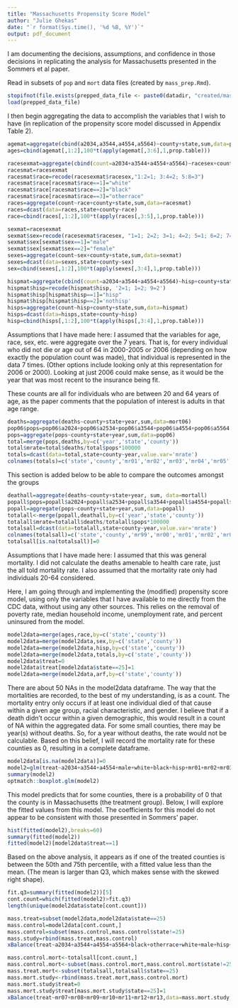 ```yaml
---
title: "Massachusetts Propensity Score Model"
author: "Julie Ghekas"
date: "`r format(Sys.time(), '%d %B, %Y')`"
output: pdf_document
---
```


I am documenting the decisions, assumptions, and confidence in those decisions in replicating the analysis for Massachusetts presented in the Sommers et al paper.


Read in subsets of `pop` and `mort` data files (created by `mass_prep.Rmd`).
```r
stopifnot(file.exists(prepped_data_file <- paste0(datadir, "created/mass_prep.RData")))
load(prepped_data_file)
```


I then begin aggregating the data to accomplish the variables that I wish to have (in replication of the propensity score model discussed in Appendix Table 2).  

```r
agemat=aggregate(cbind(a2034,a3544,a4554,a5564)~county+state,sum,data=pop06)
ages=cbind(agemat[,1:2],100*t(apply(agemat[,3:6],1,prop.table)))

racesexmat=aggregate(cbind(count=a2034+a3544+a4554+a5564)~racesex+county+state,sum,data=pop06)
racesmat=racesexmat
racesmat$race=recode(racesexmat$racesex,"1:2=1; 3:4=2; 5:8=3")
racesmat$race[racesmat$race==1]="white"
racesmat$race[racesmat$race==2]="black"
racesmat$race[racesmat$race==3]="otherrace"
races=aggregate(count~race+county+state,sum,data=racesmat)
races=dcast(data=races,state+county~race)
race=cbind(races[,1:2],100*t(apply(races[,3:5],1,prop.table)))

sexmat=racesexmat
sexmat$sex=recode(racesexmat$racesex, "1=1; 2=2; 3=1; 4=2; 5=1; 6=2; 7=1; 8=2")
sexmat$sex[sexmat$sex==1]="male"
sexmat$sex[sexmat$sex==2]="female"
sexes=aggregate(count~sex+county+state,sum,data=sexmat) 
sexes=dcast(data=sexes,state+county~sex)
sex=cbind(sexes[,1:2],100*t(apply(sexes[,3:4],1,prop.table)))

hispmat=aggregate(cbind(count=a2034+a3544+a4554+a5564)~hisp+county+state,sum,data=pop06)
hispmat$hisp=recode(hispmat$hisp, '2=1; 1=2; 9=2')
hispmat$hisp[hispmat$hisp==1]="hisp"
hispmat$hisp[hispmat$hisp==2]='nothisp'
hisps=aggregate(count~hisp+county+state,sum,data=hispmat) 
hisps=dcast(data=hisps,state+county~hisp)
hisp=cbind(hisps[,1:2],100*t(apply(hisps[,3:4],1,prop.table)))
```

Assumptions that I have made here: I assumed that the variables for age, race, sex, etc. were aggregate over the 7 years.  That is, for every individual who did not die or age out of 64 in 2000-2005 or 2006 (depending on how exactly the population count was made), that individual is represented in the data 7 times.  (Other options include looking only at this representation for 2006 or 2000).  Looking at just 2006 could make sense, as it would be the year that was most recent to the insurance being fit.

These counts are all for individuals who are between 20 and 64 years of age, as the paper comments that the population of interest is adults in that age range.


```r
deaths=aggregate(deaths~county+state+year,sum,data=mort06)
pop06$pops=pop06$a2024+pop06$a2534+pop06$a3544+pop06$a4554+pop06$a5564
pops=aggregate(pops~county+state+year,sum,data=pop06)
total=merge(pops,deaths,by=c('year','state','county'))
total$mrate=total$deaths/total$pops*100000
totals=dcast(data=total,state+county~year,value.var='mrate')
colnames(totals)=c('state','county','mr01','mr02','mr03','mr04','mr05','mr06')
```

This section is added below to be able to compare the outcomes amongst the groups

```r
deathall=aggregate(deaths~county+state+year, sum, data=mortall)
popall$pops=popall$a2024+popall$a2534+popall$a3544+popall$a4554+popall$a5564
popall=aggregate(pops~county+state+year,sum,data=popall)
totalall<-merge(popall,deathall,by=c('year','state','county'))
totalall$mrate=totalall$deaths/totalall$pops*100000
totalsall=dcast(data=totalall,state+county~year,value.var='mrate')
colnames(totalsall)=c('state','county','mr99','mr00','mr01','mr02','mr03','mr04','mr05','mr06','mr07','mr08','mr09','mr10','mr11','mr12','mr13')
totalsall[is.na(totalsall)]=0
```

Assumptions that I have made here: I assumed that this was general mortality.  I did not calculate the deaths amenable to health care rate, just the all told mortality rate.  I also assumed that the mortality rate only had individuals 20-64 considered.

Here, I am going through and implementing the (modified) propensity score model, using only the variables that I have available to me directly from the CDC data, without using any other sources.  This relies on the removal of poverty rate, median household income, unemployment rate, and percent uninsured from the model.

```r
model2data=merge(ages,race,by=c('state','county'))
model2data=merge(model2data,sex,by=c('state','county'))
model2data=merge(model2data,hisp,by=c('state','county'))
model2data=merge(model2data,totals,by=c('state','county'))
model2data$treat=0
model2data$treat[model2data$state==25]=1
model2data=merge(model2data,arf,by=c('state','county'))
```

There are about 50 NAs in the model2data dataframe.  The way that the mortalities are recorded, to the best of my understanding, is as a count.  The mortality entry only occurs if at least one individual died of that cause within a given age group, racial characteristic, and gender.  I believe that if a death didn't occur within a given demographic, this would result in a count of NA within the aggregated data.  For some small counties, there may be year(s) without deaths.  So, for a year without deaths, the rate would not be calculable.  Based on this belief, I will record the mortality rate for these counties as 0, resulting in a complete dataframe.  

```r
model2data[is.na(model2data)]=0
model2=glm(treat~a2034+a3544+a4554+male+white+black+hisp+mr01+mr02+mr03+mr04+mr05+mr06+unemp06+pov06+ins06+medinc06,data=model2data,family=binomial(link='logit'))
summary(model2)
optmatch::boxplot.glm(model2)
```

This model predicts that for some counties, there is a probability of 0 that the county is in Massachusetts (the treatment group).  Below, I will explore the fitted values from this model.  The coefficients for this model do not appear to be consistent with those presented in Sommers' paper.  

```r
hist(fitted(model2),breaks=60)
summary(fitted(model2))
fitted(model2)[model2data$treat==1]
```

Based on the above analysis, it appears as if one of the treated counties is between the 50th and 75th percentile, with a fitted value less than the mean.  (The mean is larger than Q3, which makes sense with the skewed right shape).  

```r
fit.q3=summary(fitted(model2))[5]
cont.count=which(fitted(model2)>fit.q3)
length(unique(model2data$state[cont.count]))
```

```r
mass.treat=subset(model2data,model2data$state==25)
mass.control=model2data[cont.count,]
mass.control=subset(mass.control,mass.control$state!=25)
mass.study=rbind(mass.treat,mass.control)
xBalance(treat~a2034+a3544+a4554+a5564+black+otherrace+white+male+hisp+mr01+mr02+mr03+mr04+mr05+mr06, data=mass.study,report=c('all'))
```


```r
mass.control.mort<-totalsall[cont.count,]
mass.control.mort<-subset(mass.control.mort,mass.control.mort$state!=25)
mass.treat.mort<-subset(totalsall,totalsall$state==25)
mass.mort.study<-rbind(mass.treat.mort,mass.control.mort)
mass.mort.study$treat=0
mass.mort.study$treat[mass.mort.study$state==25]=1
xBalance(treat~mr07+mr08+mr09+mr10+mr11+mr12+mr13,data=mass.mort.study,report=c('all'))
```
